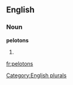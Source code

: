 
==English==

===Noun===
'''pelotons'''

# {{plural of|[[peloton]]}}

[[Category:English plurals]]

[[fr:pelotons]]